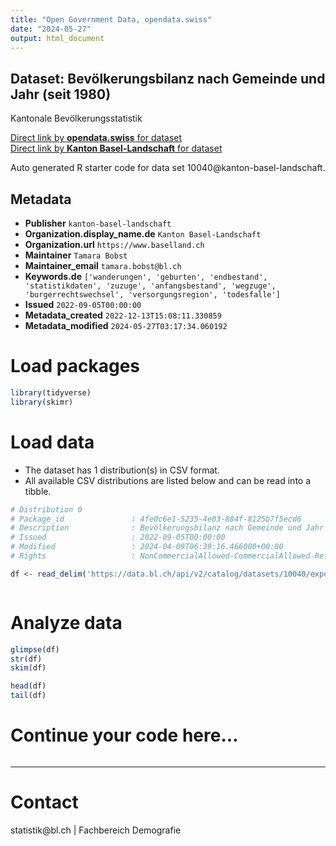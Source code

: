 ```yaml
---
title: "Open Government Data, opendata.swiss"
date: "2024-05-27"
output: html_document
---
```


## Dataset: Bevölkerungsbilanz nach Gemeinde und Jahr (seit 1980)

Kantonale Bevölkerungsstatistik

[Direct link by **opendata.swiss** for dataset](https://opendata.swiss/de/dataset/bevolkerungsbilanz-nach-gemeinde-und-jahr-ab-1980)<br>
[Direct link by **Kanton Basel-Landschaft** for dataset](https://data.bl.ch/explore/dataset/10040/)

Auto generated R starter code for data set 10040@kanton-basel-landschaft.

## Metadata

- **Publisher** `kanton-basel-landschaft`
- **Organization.display_name.de** `Kanton Basel-Landschaft`
- **Organization.url** `https://www.baselland.ch`
- **Maintainer** `Tamara Bobst`
- **Maintainer_email** `tamara.bobst@bl.ch`
- **Keywords.de** `['wanderungen', 'geburten', 'endbestand', 'statistikdaten', 'zuzuge', 'anfangsbestand', 'wegzuge', 'burgerrechtswechsel', 'versorgungsregion', 'todesfalle']`
- **Issued** `2022-09-05T00:00:00`
- **Metadata_created** `2022-12-13T15:08:11.330859`
- **Metadata_modified** `2024-05-27T03:17:34.060192`


# Load packages

```r

library(tidyverse)
library(skimr)

```

# Load data

-   The dataset has 1 distribution(s) in CSV format.
-   All available CSV distributions are listed below and can be read into a tibble.

```r

# Distribution 0
# Package_id               : 4fe0c6e1-5235-4e03-884f-8125b7f5ecd6
# Description              : Bevölkerungsbilanz nach Gemeinde und Jahr (seit 1980) (csv)
# Issued                   : 2022-09-05T00:00:00
# Modified                 : 2024-04-09T06:39:16.466000+00:00
# Rights                   : NonCommercialAllowed-CommercialAllowed-ReferenceRequired

df <- read_delim('https://data.bl.ch/api/v2/catalog/datasets/10040/exports/csv')



```

# Analyze data

```r

glimpse(df)
str(df)
skim(df)

head(df)
tail(df)

```

# Continue your code here...

```r

```

------------------------------------------------------------------------

# Contact

statistik@bl.ch | Fachbereich Demografie
